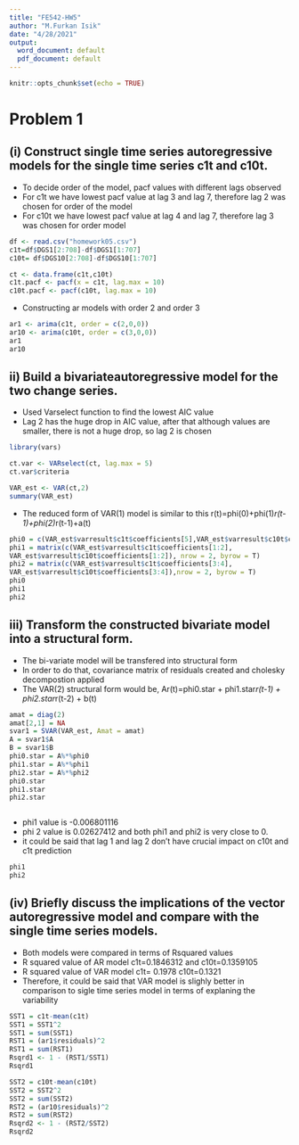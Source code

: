 ```yaml
---
title: "FE542-HW5"
author: "M.Furkan Isik"
date: "4/28/2021"
output:
  word_document: default
  pdf_document: default
---
```


```r
knitr::opts_chunk$set(echo = TRUE)
```


# Problem 1


## (i)  Construct single time series autoregressive models for the single time series c1t and c10t.

- To decide order of the model, pacf values with different lags observed
- For c1t we have lowest pacf value at lag 3 and lag 7, therefore lag 2 was chosen for order of the  model
- For c10t we have lowest pacf value at lag 4 and lag 7, therefore lag 3 was chosen for order model


```r
df <- read.csv("homework05.csv")
c1t=df$DGS1[2:708]-df$DGS1[1:707]
c10t= df$DGS10[2:708]-df$DGS10[1:707]

ct <- data.frame(c1t,c10t)
c1t.pacf <- pacf(x = c1t, lag.max = 10)
c10t.pacf <- pacf(c10t, lag.max = 10)


```



- Constructing ar models with order 2 and order 3

```r
ar1 <- arima(c1t, order = c(2,0,0))
ar10 <- arima(c10t, order = c(3,0,0))
ar1
ar10
```

## ii)  Build a bivariateautoregressive model for the two change series.


- Used Varselect function to find the lowest AIC value
- Lag 2 has the huge drop in AIC value, after that although values are smaller, there is not a huge drop, so lag 2 is chosen

```r
library(vars)

ct.var <- VARselect(ct, lag.max = 5)
ct.var$criteria 
```



```r
VAR_est <- VAR(ct,2)
summary(VAR_est)
```


-  The reduced form of VAR(1) model is similar to this r(t)=phi(0)+phi(1)*r(t-1)+phi(2)*r(t-1)+a(t)

```r

phi0 = c(VAR_est$varresult$c1t$coefficients[5],VAR_est$varresult$c10t$coefficients[5])
phi1 = matrix(c(VAR_est$varresult$c1t$coefficients[1:2],
VAR_est$varresult$c10t$coefficients[1:2]), nrow = 2, byrow = T)
phi2 = matrix(c(VAR_est$varresult$c1t$coefficients[3:4],
VAR_est$varresult$c10t$coefficients[3:4]),nrow = 2, byrow = T)
phi0
phi1
phi2

```


## iii)  Transform the constructed bivariate model into a structural form.

- The bi-variate model will be transfered into structural form
- In order to do that, covariance matrix of  residuals created  and cholesky decompostion applied 
- The VAR(2) structural form would be,  Ar(t)=phi0.star + phi1.star*r(t-1) + phi2.star*r(t-2) + b(t)

```r

amat = diag(2)
amat[2,1] = NA
svar1 = SVAR(VAR_est, Amat = amat)
A = svar1$A
B = svar1$B
phi0.star = A%*%phi0
phi1.star = A%*%phi1
phi2.star = A%*%phi2
phi0.star
phi1.star
phi2.star



```


- phi1 value is -0.006801116 
- phi 2 value is 0.02627412 and both phi1 and phi2 is very close to 0.
- it could be said that lag 1 and lag 2 don't have crucial impact on c10t and c1t prediction

```r
phi1
phi2

```


## (iv)  Briefly discuss the implications of the vector autoregressive model and compare with the single time series models.

- Both models were compared in terms of Rsquared values 
- R squared value of AR model c1t=0.1846312 and c10t=0.1359105
- R squared value of VAR model  c1t= 0.1978   c10t=0.1321
- Therefore, it could be said that  VAR model is slighly better in comparison to sigle time series model  in terms of  explaning the variability 

```r
SST1 = c1t-mean(c1t)
SST1 = SST1^2
SST1 = sum(SST1)
RST1 = (ar1$residuals)^2
RST1 = sum(RST1)
Rsqrd1 <- 1 - (RST1/SST1)
Rsqrd1
```


```r
SST2 = c10t-mean(c10t)
SST2 = SST2^2
SST2 = sum(SST2)
RST2 = (ar10$residuals)^2
RST2 = sum(RST2)
Rsqrd2 <- 1 - (RST2/SST2)
Rsqrd2
```





